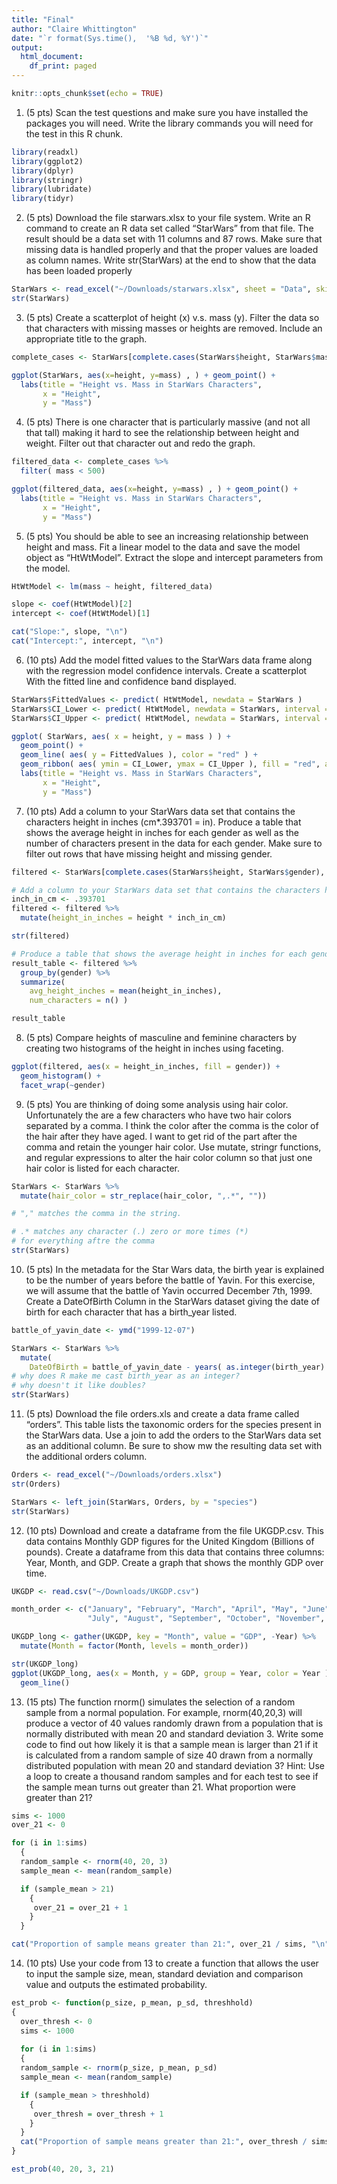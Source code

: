```yaml
---
title: "Final"
author: "Claire Whittington"
date: "`r format(Sys.time(),  '%B %d, %Y')`"
output:
  html_document:
    df_print: paged
---
```


```r
knitr::opts_chunk$set(echo = TRUE)
```

1.  (5 pts) Scan the test questions and make sure you have installed the packages you will need. Write the library commands you will need for the test in this R chunk.

```r
library(readxl)
library(ggplot2)
library(dplyr)
library(stringr)
library(lubridate)
library(tidyr)
```

2.  (5 pts) Download the file starwars.xlsx to your file system. Write an R command to create an R data set called "StarWars" from that file. The result should be a data set with 11 columns and 87 rows. Make sure that missing data is handled properly and that the proper values are loaded as column names. Write str(StarWars) at the end to show that the data has been loaded properly

```r
StarWars <- read_excel("~/Downloads/starwars.xlsx", sheet = "Data", skip = 2)
str(StarWars)
```

3.  (5 pts) Create a scatterplot of height (x) v.s. mass (y). Filter the data so that characters with missing masses or heights are removed. Include an appropriate title to the graph.

```r
complete_cases <- StarWars[complete.cases(StarWars$height, StarWars$mass), ]

ggplot(StarWars, aes(x=height, y=mass) , ) + geom_point() +
  labs(title = "Height vs. Mass in StarWars Characters",
       x = "Height",
       y = "Mass")

```


4.  (5 pts) There is one character that is particularly massive (and not all that tall) making it hard to see the relationship between height and weight. Filter out that character out and redo the graph.

```r
filtered_data <- complete_cases %>%
  filter( mass < 500)

ggplot(filtered_data, aes(x=height, y=mass) , ) + geom_point() +
  labs(title = "Height vs. Mass in StarWars Characters",
       x = "Height",
       y = "Mass")
```

5.  (5 pts) You should be able to see an increasing relationship between height and mass. Fit a linear model to the data and save the model object as "HtWtModel". Extract the slope and intercept parameters from the model.

```r
HtWtModel <- lm(mass ~ height, filtered_data)

slope <- coef(HtWtModel)[2]  
intercept <- coef(HtWtModel)[1]  

cat("Slope:", slope, "\n")
cat("Intercept:", intercept, "\n")
```

6.  (10 pts) Add the model fitted values to the StarWars data frame along with the regression model confidence intervals. Create a scatterplot With the fitted line and confidence band displayed.

```r
StarWars$FittedValues <- predict( HtWtModel, newdata = StarWars ) 
StarWars$CI_Lower <- predict( HtWtModel, newdata = StarWars, interval = "confidence" )[, "lwr"]
StarWars$CI_Upper <- predict( HtWtModel, newdata = StarWars, interval = "confidence" )[, "upr"]

ggplot( StarWars, aes( x = height, y = mass ) ) +
  geom_point() +
  geom_line( aes( y = FittedValues ), color = "red" ) +
  geom_ribbon( aes( ymin = CI_Lower, ymax = CI_Upper ), fill = "red", alpha = 0.2 ) +
  labs(title = "Height vs. Mass in StarWars Characters",
       x = "Height",
       y = "Mass")
```

7.  (10 pts) Add a column to your StarWars data set that contains the characters height in inches (cm\*.393701 = in). Produce a table that shows the average height in inches for each gender as well as the number of characters present in the data for each gender. Make sure to filter out rows that have missing height and missing gender.

```r
filtered <- StarWars[complete.cases(StarWars$height, StarWars$gender), ]

# Add a column to your StarWars data set that contains the characters height in inches
inch_in_cm <- .393701
filtered <- filtered %>%
  mutate(height_in_inches = height * inch_in_cm)

str(filtered)

# Produce a table that shows the average height in inches for each gender as well as the number of characters present in the data for each gender. 
result_table <- filtered %>%
  group_by(gender) %>%
  summarize(
    avg_height_inches = mean(height_in_inches),
    num_characters = n() )

result_table
```

8.  (5 pts) Compare heights of masculine and feminine characters by creating two histograms of the height in inches using faceting.

```r
ggplot(filtered, aes(x = height_in_inches, fill = gender)) +
  geom_histogram() +
  facet_wrap(~gender)
```

9.  (5 pts) You are thinking of doing some analysis using hair color. Unfortunately the are a few characters who have two hair colors separated by a comma. I think the color after the comma is the color of the hair after they have aged. I want to get rid of the part after the comma and retain the younger hair color. Use mutate, stringr functions, and regular expressions to alter the hair color column so that just one hair color is listed for each character.

```r
StarWars <- StarWars %>%
  mutate(hair_color = str_replace(hair_color, ",.*", ""))

# "," matches the comma in the string.

# .* matches any character (.) zero or more times (*) 
# for everything aftre the comma
str(StarWars)
```

10. (5 pts) In the metadata for the Star Wars data, the birth year is explained to be the number of years before the battle of Yavin. For this exercise, we will assume that the battle of Yavin occurred December 7th, 1999. Create a DateOfBirth Column in the StarWars dataset giving the date of birth for each character that has a birth_year listed.

```r
battle_of_yavin_date <- ymd("1999-12-07")

StarWars <- StarWars %>%
  mutate(
    DateOfBirth = battle_of_yavin_date - years( as.integer(birth_year) ) )
# why does R make me cast birth_year as an integer?
# why doesn't it like doubles?
str(StarWars)
```

11. (5 pts) Download the file orders.xls and create a data frame called "orders". This table lists the taxonomic orders for the species present in the StarWars data. Use a join to add the orders to the StarWars data set as an additional column. Be sure to show mw the resulting data set with the additional orders column.

```r
Orders <- read_excel("~/Downloads/orders.xlsx")
str(Orders)

StarWars <- left_join(StarWars, Orders, by = "species")
str(StarWars)
```

12. (10 pts) Download and create a dataframe from the file UKGDP.csv. This data contains Monthly GDP figures for the United Kingdom (Billions of pounds). Create a dataframe from this data that contains three columns: Year, Month, and GDP. Create a graph that shows the monthly GDP over time.

```r
UKGDP <- read.csv("~/Downloads/UKGDP.csv")

month_order <- c("January", "February", "March", "April", "May", "June", 
                 "July", "August", "September", "October", "November", "December")

UKGDP_long <- gather(UKGDP, key = "Month", value = "GDP", -Year) %>%
  mutate(Month = factor(Month, levels = month_order))

str(UKGDP_long)
ggplot(UKGDP_long, aes(x = Month, y = GDP, group = Year, color = Year )  ) +
  geom_line()
```

13. (15 pts) The function rnorm() simulates the selection of a random sample from a normal population. For example, rnorm(40,20,3) will produce a vector of 40 values randomly drawn from a population that is normally distributed with mean 20 and standard deviation 3. Write some code to find out how likely it is that a sample mean is larger than 21 if it is calculated from a random sample of size 40 drawn from a normally distributed population with mean 20 and standard deviation 3? Hint: Use a loop to create a thousand random samples and for each test to see if the sample mean turns out greater than 21. What proportion were greater than 21?

```r
sims <- 1000
over_21 <- 0

for (i in 1:sims) 
  {
  random_sample <- rnorm(40, 20, 3)
  sample_mean <- mean(random_sample)

  if (sample_mean > 21) 
    {
     over_21 = over_21 + 1
    }
  }

cat("Proportion of sample means greater than 21:", over_21 / sims, "\n")
```

14. (10 pts) Use your code from 13 to create a function that allows the user to input the sample size, mean, standard deviation and comparison value and outputs the estimated probability.

```r
est_prob <- function(p_size, p_mean, p_sd, threshhold)
{
  over_thresh <- 0
  sims <- 1000
  
  for (i in 1:sims) 
  {
  random_sample <- rnorm(p_size, p_mean, p_sd)
  sample_mean <- mean(random_sample)

  if (sample_mean > threshhold) 
    {
     over_thresh = over_thresh + 1
    }
  }
  cat("Proportion of sample means greater than 21:", over_thresh / sims, "\n")
}

est_prob(40, 20, 3, 21)
```
